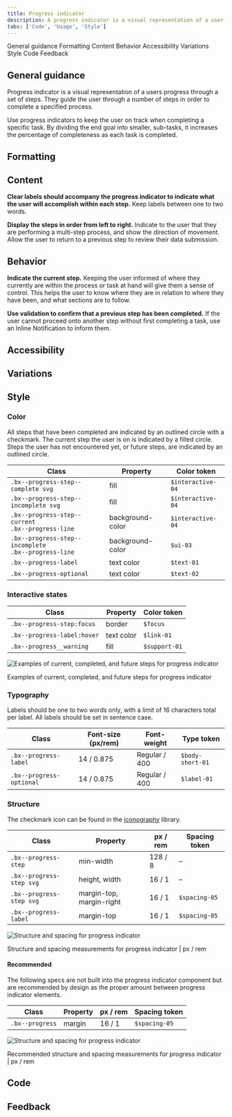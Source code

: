 ```yaml
---
title: Progress indicator
description: A progress indicator is a visual representation of a user's progress through a set of steps. It guides the user through a number of steps in order to complete a specified process.
tabs: ['Code', 'Usage', 'Style']
---
```


<AnchorLinks>

<AnchorLink>General guidance</AnchorLink>
<AnchorLink>Formatting</AnchorLink>
<AnchorLink>Content</AnchorLink>
<AnchorLink>Behavior</AnchorLink>
<AnchorLink>Accessibility</AnchorLink>
<AnchorLink>Variations</AnchorLink>
<AnchorLink>Style</AnchorLink>
<AnchorLink>Code</AnchorLink>
<AnchorLink>Feedback</AnchorLink>

</AnchorLinks>

## General guidance

Progress indicator is a visual representation of a users progress through a set of steps. They guide the user through a number of steps in order to complete a specified process.

Use progress indicators to keep the user on track when completing a specific task. By dividing the end goal into smaller, sub-tasks, it increases the percentage of completeness as each task is completed.

<ComponentCode
  name="Progress indicator"
  component="progress-indicator"
  variation="progress-indicator"
  hasReactVersion="progressindicator--default"
  hasVueVersion="progress--default"
  hasAngularVersion="?path=/story/progress-indicator--basic"
  codepen="dLMppM"></ComponentCode>

## Formatting

## Content 

**Clear labels should accompany the progress indicator to indicate what the user will accomplish within each step.** Keep labels between one to two words.

**Display the steps in order from left to right.** Indicate to the user that they are performing a multi-step process, and show the direction of movement. Allow the user to return to a previous step to review their data submission.

## Behavior

**Indicate the current step.** Keeping the user informed of where they currently are within the process or task at hand will give them a sense of control. This helps the user to know where they are in relation to where they have been, and what sections are to follow.

**Use validation to confirm that a previous step has been completed.** If the user cannot proceed onto another step without first completing a task, use an Inline Notification to inform them.

## Accessibility

## Variations 

## Style

### Color

All steps that have been completed are indicated by an outlined circle with a checkmark. The current step the user is on is indicated by a filled circle. Steps the user has not encountered yet, or future steps, are indicated by an outlined circle.

| Class                                                       | Property         | Color token       |
| ----------------------------------------------------------- | ---------------- | ----------------- |
| `.bx--progress-step--complete svg`                          | fill             | `$interactive-04` |
| `.bx--progress-step--incomplete svg`                        | fill             | `$interactive-04` |
| `.bx--progress-step--current` <br/> `.bx--progress-line`    | background-color | `$interactive-04` |
| `.bx--progress-step--incomplete` <br/> `.bx--progress-line` | background-color | `$ui-03`          |
| `.bx--progress-label`                                       | text color       | `$text-01`        |
| `.bx--progress-optional`                                    | text color       | `$text-02`        |

### Interactive states

| Class                       | Property   | Color token   |
| --------------------------- | ---------- | ------------- |
| `.bx--progress-step:focus`  | border     | `$focus`      |
| `.bx--progress-label:hover` | text color | `$link-01`    |
| `.bx--progress__warning`    | fill       | `$support-01` |

<div className="image--fixed">

![Examples of current, completed, and future steps for progress indicator](images/progress-indicator-style-1.png)

</div>

<Caption>
  Examples of current, completed, and future steps for progress indicator
</Caption>

### Typography

Labels should be one to two words only, with a limit of 16 characters total per label. All labels should be set in sentence case.

| Class                    | Font-size (px/rem) | Font-weight   | Type token       |
| ------------------------ | ------------------ | ------------- | ---------------- |
| `.bx--progress-label`    | 14 / 0.875         | Regular / 400 | `$body-short-01` |
| `.bx--progress-optional` | 14 / 0.875         | Regular / 400 | `$label-01`      |

### Structure

The checkmark icon can be found in the [iconography](/style/iconography/library) library.

| Class                    | Property                 | px / rem | Spacing token |
| ------------------------ | ------------------------ | -------- | ------------- |
| `.bx--progress-step`     | min-width                | 128 / 8  | –             |
| `.bx--progress-step svg` | height, width            | 16 / 1   | –             |
| `.bx--progress-step svg` | margin-top, margin-right | 16 / 1   | `$spacing-05` |
| `.bx--progress-label`    | margin-top               | 16 / 1   | `$spacing-05` |

<div className="image--fixed">

![Structure and spacing for progress indicator](images/progress-indicator-style-2.png)

</div>

<Caption>
  Structure and spacing measurements for progress indicator | px / rem
</Caption>

#### Recommended

The following specs are not built into the progress indicator component but are recommended by design as the proper amount between progress indicator elements.

| Class           | Property | px / rem | Spacing token |
| --------------- | -------- | -------- | ------------- |
| `.bx--progress` | margin   | 16 / 1   | `$spacing-05` |

<div className="image--fixed">

![Structure and spacing for progress indicator](images/progress-indicator-style-3.png)

</div>

<Caption>
  Recommended structure and spacing measurements for progress indicator | px /
  rem
</Caption>

## Code

<ComponentDocs component="progress-indicator"></ComponentDocs>

## Feedback
